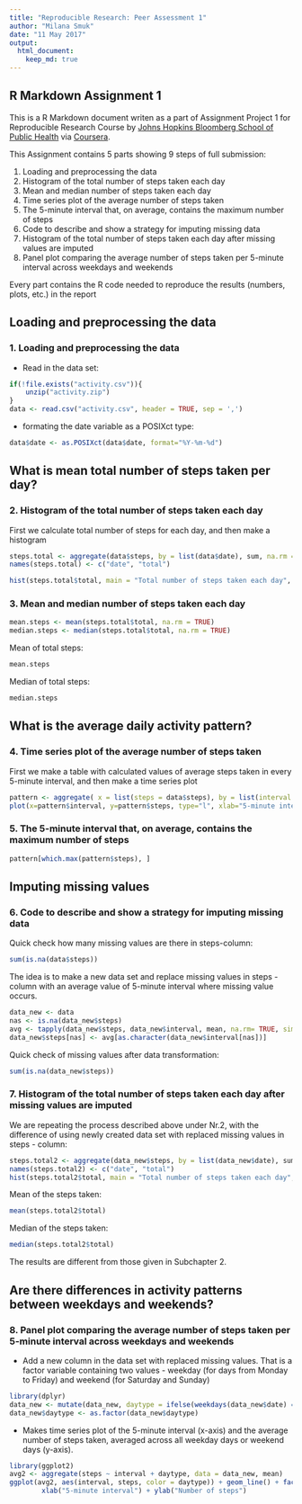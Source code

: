 ```yaml
---
title: "Reproducible Research: Peer Assessment 1"
author: "Milana Smuk"
date: "11 May 2017"
output: 
  html_document:
    keep_md: true
---
```


## R Markdown Assignment 1

This is a R Markdown document writen as a part of Assignment Project 1 for Reproducible Research Course by [Johns Hopkins Bloomberg School of Public Health](http://www.jhsph.edu/) via [Coursera](https://coursera.org).
  
  This Assignment contains 5 parts showing 9 steps of full submission:


1. Loading and preprocessing the data 
2. Histogram of the total number of steps taken each day 
3. Mean and median number of steps taken each day
4. Time series plot of the average number of steps taken
5. The 5-minute interval that, on average, contains the maximum number of steps
6. Code to describe and show a strategy for imputing missing data
7. Histogram of the total number of steps taken each day after missing values are imputed
8. Panel plot comparing the average number of steps taken per 5-minute interval across weekdays and weekends

Every part contains the R code needed to reproduce the results (numbers, plots, etc.) in the report

## Loading and preprocessing the data

### 1. Loading and preprocessing the data 

 - Read in the data set:
```r
if(!file.exists("activity.csv")){
    unzip("activity.zip")
}
data <- read.csv("activity.csv", header = TRUE, sep = ',')
```

 - formating the date variable as a POSIXct type: 

```r
data$date <- as.POSIXct(data$date, format="%Y-%m-%d")
```


## What is mean total number of steps taken per day?

### 2. Histogram of the total number of steps taken each day

First we calculate total number of steps for each day, and then make a histogram 

```r
steps.total <- aggregate(data$steps, by = list(data$date), sum, na.rm = TRUE)
names(steps.total) <- c("date", "total")
```

```r

hist(steps.total$total, main = "Total number of steps taken each day", xlab = "Steps per day", col= "lightgreen", breaks = 15, ylim= c(0,20))
```


### 3. Mean and median number of steps taken each day

```r
mean.steps <- mean(steps.total$total, na.rm = TRUE)
median.steps <- median(steps.total$total, na.rm = TRUE)
```

Mean of total steps:
```r
mean.steps
```

Median of total steps:
```r
median.steps
```


## What is the average daily activity pattern?

### 4. Time series plot of the average number of steps taken

First we make a table with calculated values of average steps taken in every 5-minute interval, and then make a time series plot

```r
pattern <- aggregate( x = list(steps = data$steps), by = list(interval = data$interval),  mean, na.rm=TRUE)
plot(x=pattern$interval, y=pattern$steps, type="l", xlab="5-minute interval", ylab = "Average number of steps", main = "Average number of steps per 5-minute interval", lwd=2)
```


### 5. The 5-minute interval that, on average, contains the maximum number of steps

```r
pattern[which.max(pattern$steps), ]
```

## Imputing missing values

### 6. Code to describe and show a strategy for imputing missing data

Quick check how many missing values are there in steps-column:

```r
sum(is.na(data$steps))
```

The idea is to make a new data set and replace missing values in steps - column with an average value of 5-minute interval where missing value occurs.  

```r
data_new <- data
nas <- is.na(data_new$steps)
avg <- tapply(data_new$steps, data_new$interval, mean, na.rm= TRUE, simplify = TRUE)
data_new$steps[nas] <- avg[as.character(data_new$interval[nas])]
```

Quick check of  missing values after data transformation:

```r
sum(is.na(data_new$steps))
```



### 7. Histogram of the total number of steps taken each day after missing values are imputed

We are repeating the process described above under Nr.2, with the difference of using newly created data set with replaced missing values in steps - column:

```r
steps.total2 <- aggregate(data_new$steps, by = list(data_new$date), sum)
names(steps.total2) <- c("date", "total")
hist(steps.total2$total, main = "Total number of steps taken each day", xlab = "Steps per day", col= "lightgreen", breaks = 20, ylim= c(0,20))
```


Mean of the steps taken:
```r
mean(steps.total2$total)
```

Median of the steps taken:

```r
median(steps.total2$total)
```

The results are different from those given in Subchapter 2. 

## Are there differences in activity patterns between weekdays and weekends?

### 8. Panel plot comparing the average number of steps taken per 5-minute interval across weekdays and weekends

- Add a new column in the data set with replaced missing values. That is a factor variable containing two values - weekday (for days from Monday to Friday) and weekend (for Saturday and Sunday)

```r
library(dplyr)
data_new <- mutate(data_new, daytype = ifelse(weekdays(data_new$date) == "Saturday" | weekdays(data_new$date) == "Sunday", "weekend", "weekday"))
data_new$daytype <- as.factor(data_new$daytype)
```

- Makes time series plot of the 5-minute interval (x-axis) and the average number of steps taken, averaged across all weekday days or weekend days (y-axis).

```r
library(ggplot2)
avg2 <- aggregate(steps ~ interval + daytype, data = data_new, mean)
ggplot(avg2, aes(interval, steps, color = daytype)) + geom_line() + facet_grid(daytype ~ .) + 
        xlab("5-minute interval") + ylab("Number of steps")
```

